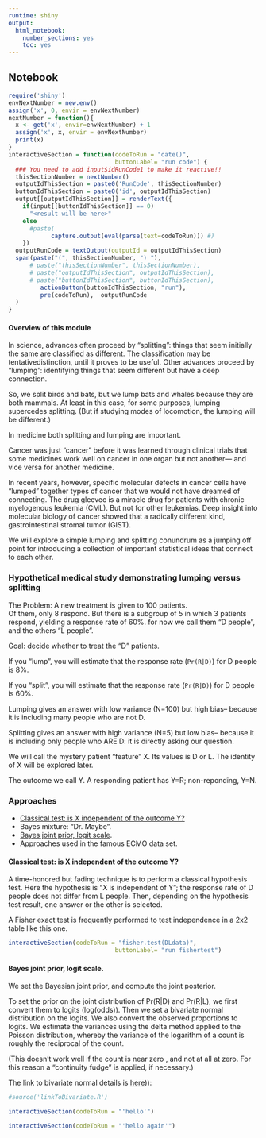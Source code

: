 ```yaml
---
runtime: shiny
output: 
  html_notebook: 
    number_sections: yes
    toc: yes
---
```

##  <a name="notebookBegin"> Notebook </a>

```r
require('shiny')
envNextNumber = new.env()
assign('x', 0, envir = envNextNumber)
nextNumber = function(){
  x <- get('x', envir=envNextNumber) + 1
  assign('x', x, envir = envNextNumber)
  print(x)
}
interactiveSection = function(codeToRun = "date()",
                              buttonLabel= "run code") {
  ### You need to add input$idRunCode1 to make it reactive!!
  thisSectionNumber = nextNumber()
  outputIdThisSection = paste0('RunCode', thisSectionNumber)
  buttonIdThisSection = paste0('id', outputIdThisSection)
  output[[outputIdThisSection]] = renderText({ 
    if(input[[buttonIdThisSection]] == 0)
      "<result will be here>"
    else
      #paste(
            capture.output(eval(parse(text=codeToRun))) #) 
    })
  outputRunCode = textOutput(outputId = outputIdThisSection)
  span(paste("(", thisSectionNumber, ") "),
      # paste("thisSectionNumber", thisSectionNumber),
      # paste("outputIdThisSection", outputIdThisSection),
      # paste("buttonIdThisSection", buttonIdThisSection),
         actionButton(buttonIdThisSection, "run"), 
         pre(codeToRun),  outputRunCode
  )
}
```

#### Overview of this module

In science, advances often proceed by "splitting": things that seem initially the same are classified as different. The classification may be tentativedistinction, until it proves to be useful. 
Other advances proceed by "lumping":  identifying things that seem different but have a deep connection.

So, we split birds and bats, but we lump bats and whales because they are both mammals. At least in this case, for some purposes, lumping supercedes splitting.
(But if studying modes of  locomotion, the lumping will be different.)

In medicine both splitting and lumping are important.

Cancer was just "cancer" before it was learned through clinical trials that some medicines work well on cancer in one organ but not another--- and vice versa for another medicine.

In recent years, however, specific molecular defects in cancer cells have "lumped" together types of cancer that we would not have dreamed of connecting.
The drug gleevec is a miracle drug for patients with chronic myelogenous leukemia (CML). But not for other leukemias. Deep insight into molecular biology of cancer showed that a radically different kind, gastrointestinal stromal tumor (GIST).  

We will explore a simple lumping and splitting conundrum as a jumping off point for introducing a collection of important statistical ideas that connect to each other.


### Hypothetical medical study demonstrating lumping versus splitting

The Problem:  A new treatment is given to 100 patients.  
Of them, only 8 respond.  But there is a subgroup of 5 in which 3 patients respond, yielding a response rate of 60%. for now we call them "D people", and the others "L people".

Goal: decide whether to treat the "D" patients.

If you "lump", you will estimate that the response rate (`Pr(R|D)`) for D people is 8%. 

If you "split ", you will estimate that the response rate (`Pr(R|D)`) for D people is 60%. 

Lumping gives an answer with low variance (N=100) but high bias-- because it is including many people who are not D.

Splitting gives an answer with high variance (N=5) but low bias-- because it is including only people who ARE D:  it is directly asking our question.

We will call the mystery patient "feature" X. Its values is D or L.
The identity of X will be explored later.

The outcome we call Y.  A responding patient has Y=R; non-reponding, Y=N.

### Approaches

* [Classical test: is X independent of the outcome Y?](#Classical test)
* Bayes mixture:  "Dr. Maybe".
* [Bayes joint prior, logit scale](#Bayes_joint_prior).  
* Approaches used in the famous ECMO data set.

#### <a name='Classical test'> Classical test: is X independent of the outcome Y?</a>

A time-honored but fading technique is to perform a classical hypothesis test.
Here the hypothesis is "X is independent of Y";  the response rate of D people does not differ from L people.  Then, depending on the hypothesis test result, one answer or the other is selected. 

A Fisher exact test is frequently performed to test independence in a 2x2 table like this one.

```r
interactiveSection(codeToRun = "fisher.test(DLdata)",
                              buttonLabel= "run fishertest")
```

#### <a name='Bayes_joint_prior'> Bayes joint prior, logit scale.</a>

We set the Bayesian joint prior, and compute the joint posterior.

To set the prior on the joint distribution of Pr(R|D) and Pr(R|L), we first convert them to logits (log(odds)).
Then we set a bivariate normal distribution on the logits.
We also convert the observed proportions to logits. We estimate the variances using the delta method applied to the Poisson distribution, whereby the variance of the logarithm of a count is roughly the reciprocal of the count.

(This doesn't work well if the count is near zero , and not at all at zero.
For this reason a "continuity fudge" is applied, if necessary.)

The link to bivariate normal details is [here](lump,split-bivariate-normal-derivation.htm))): 

```r
#source('linkToBivariate.R')
```

```r
interactiveSection(codeToRun = "'hello'")
```

```r
interactiveSection(codeToRun = "'hello again'")
```
